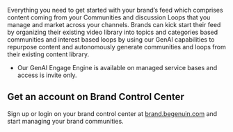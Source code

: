 Everything you need to get started with your brand’s feed which comprises content coming from your Communities and discussion Loops that you manage and market across your channels. Brands can kick start their feed by organizing their existing video library into topics and categories based communities and interest based loops by using our GenAI capabilities to repurpose content and autonomously generate communities and loops from their existing content library. 

- Our GenAI Engage Engine is available on managed service bases and access is invite only. 

## Get an account on Brand Control Center

Sign up or login on your brand control center at [brand.begenuin.com](https://brand.begenuin.com) and start managing your brand communities. 
